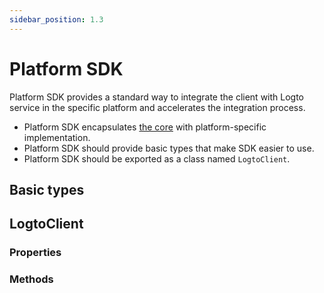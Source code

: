 ```yaml
---
sidebar_position: 1.3
---
```



<head>
  <link
    rel="canonical"
    href="https://ldocs.logto.io/developer/sdk-conventions/platform-sdk-convention/"
  />
</head>

# Platform SDK

Platform SDK provides a standard way to integrate the client with Logto service in the specific platform and accelerates the integration process.

- Platform SDK encapsulates [the core](./core-sdk-convention.mdx) with platform-specific implementation.
- Platform SDK should provide basic types that make SDK easier to use.
- Platform SDK should be exported as a class named `LogtoClient`.

## Basic types

<PlatformBasicTypes />

## LogtoClient

### Properties

<PlatformLogtoClientProperties />

### Methods

<PlatformLogtoClientMethods />
